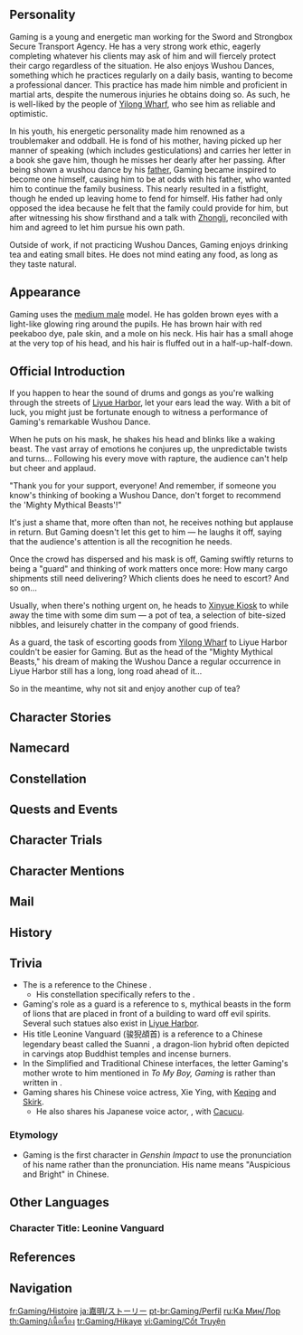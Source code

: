 {{CharacterTabs}}
{{Quote|Gold-Standard Guard of the Sword and Strongbox Secure Transport Agency, and the head of the "Mighty Mythical Beasts" Wushou troupe. Talkative and full of zeal, he's a classic people person.|Description from the Official Website<ref>Official Genshin Impact Website: [https://genshin.hoyoverse.com/en/character/liyue?char=20 Gaming]</ref>}}

==Personality==
{{Quote|Guard of the [[Sword and Strongbox Secure Transport Agency (Faction)|Sword and Strongbox Secure Transport Agency]], and the head of the "[[Mighty Mythical Beasts]]" Wushou troupe.|In-game character attributes and profile page text}}

Gaming is a young and energetic man working for the Sword and Strongbox Secure Transport Agency. He has a very strong work ethic, eagerly completing whatever his clients may ask of him and will fiercely protect their cargo regardless of the situation. He also enjoys Wushou Dances, something which he practices regularly on a daily basis, wanting to become a professional dancer. This practice has made him nimble and proficient in martial arts, despite the numerous injuries he obtains doing so. As such, he is well-liked by the people of [[Yilong Wharf]], who see him as reliable and optimistic.

In his youth, his energetic personality made him renowned as a troublemaker and oddball. He is fond of his mother, having picked up her manner of speaking (which includes gesticulations) and carries her letter in a book she gave him, though he misses her dearly after her passing. After being shown a wushou dance by his [[Yip Tak|father]], Gaming became inspired to become one himself, causing him to be at odds with his father, who wanted him to continue the family business. This nearly resulted in a fistfight, though he ended up leaving home to fend for himself. His father had only opposed the idea because he felt that the family could provide for him, but after witnessing his show firsthand and a talk with [[Zhongli]], reconciled with him and agreed to let him pursue his own path.

Outside of work, if not practicing Wushou Dances, Gaming enjoys drinking tea and eating small bites. He does not mind eating any food, as long as they taste natural.

==Appearance==
<!-- {{See also|character's outfit(s), default first}}
<!-- Keep appearance section short and concise. Limit to 3-4 sentences. Outfits should be described on the outfit pages. -->
{{See also|Ranging Rainbow}}Gaming uses the [[:Category:Medium Male Characters|medium male]] model. He has golden brown eyes with a light-like glowing ring around the pupils. He has brown hair with red peekaboo dye, pale skin, and a mole on his neck. His hair has a small ahoge at the very top of his head, and his hair is fluffed out in a half-up-half-down.
==Official Introduction==
<!-- Article from Hoyolab -->
{{Official Introduction
|title     = Stalwart Strider
|link      = https://www.hoyolab.com/article/23673942
|character = Gaming
}}
{{Quote|He sees and hears everything, as if he  had the eyes of a hawk and the ears of a fox, like some kind of mythical  beast. Fighting tooth and nail, he drove away bandits and ruffians like  devils with all the auspicious momentum of the [[Solitary Suanni|suanni]].|A plaque of gratitude received by the Sword and Strongbox Secure  Transport Agency from a merchant whose caravan was safely escorted by Gaming}}
If you happen to hear the sound of drums and  gongs as you're walking through the streets of [[Liyue Harbor]], let your ears lead the way. With a bit of luck, you might just be fortunate enough to  witness a performance of Gaming's remarkable Wushou Dance.

When he puts on his mask, he shakes his head and blinks like a waking  beast. The vast array of emotions he conjures up, the unpredictable twists and turns... Following his every move with rapture, the audience can't help but cheer and applaud.

"Thank you for your support, everyone! And remember, if someone you know's thinking of booking a Wushou Dance, don't forget to recommend the 'Mighty Mythical Beasts'!"

It's just a shame that, more often than not, he receives nothing but applause in return. But Gaming doesn't let this get to him — he laughs it off, saying that the audience's attention is all the recognition he needs.

Once the crowd has dispersed and his mask is off, Gaming swiftly returns to being a "guard" and thinking of work matters once more: How many cargo shipments still need delivering? Which clients does he need to escort? And so on...

Usually, when there's nothing urgent on, he heads to [[Xinyue Kiosk]] to while away the time with some dim sum — a pot of tea, a selection of bite-sized nibbles, and leisurely chatter in the company of good friends.

As a guard, the task of escorting goods from [[Yilong Wharf]] to Liyue Harbor couldn't be easier for Gaming. But as the head of the "Mighty Mythical Beasts," his dream of making the Wushou Dance a regular occurrence in Liyue Harbor still has a long, long road ahead of it...

So in the meantime, why not sit and enjoy another cup of tea?

==Character Stories==
{{Character Story
|title1        = Character Details
|text1         = <p>Goods flow through Yilong Wharf round the clock, and the merchant convoys and their cargo have need of guards to escort them through the various regions of Liyue to other lands.</p><!--
              --><p>Since ancient times, such escort work has been no easy task. Even in an era of relative safety on the roads such as this, any one escort run could involve any number of variables.</p><!--
              --><p>Perhaps this employer might change the route on an ad hoc basis, or perhaps that customer will nitpick and refuse to accept the goods, never mind how the roads do not lack for all manner of petty crooks if one is fortunate, and big-time bandits if one is not.</p><!--
              --><p>Although the Sword and Strongbox Secure Transport Agency has no shortage of capable, skilled staff, were you to comb through all their roster, the only one among their ranks who can keep clients happy while beating any brigands down is Gaming.</p><!--
              --><p>The merchant guilds, for their part, are quite eager to have this young, competent guard to escort their cargo, and Gaming is no less popular on the streets outside of work than he is in his professional capacity. Indeed, any and all friends of this busy fellow will rate him two thumbs up.</p><!--
              --><p>"It was a piece of cake! Come see our Wushou Dance when you're free! Don't worry, just enjoy the show, and we'll call it even. Thanks in advance, haha!"</p><!--
              --><p>Whenever someone on the receiving end of his help wants to return the favor, this will be his jocular reply.</p>
|mention1      = 

|title2        = Character Story 1
|friendship2   = 2
|text2         = <p>Gaming was born in [[Qiaoying Village]], a place famous for its tea, and his ancestors had been tea farmers for several generations, only switching to mainly selling tea leaves during his father Yip Tak's time. With his parents working together, their business was getting better by the day, and of course, any father would hope for his son to succeed him in the family business.</p><!--
              --><p>Thanks to his father's hard work, at least Gaming no longer had to experience the backbreaking daily grind of farm work, nor would he have to start a business from scratch. But as they say, "like father, like son" &mdash; Gaming turned out to have his own ideas about which road to tread, just as his father had chosen to diverge from Gaming's grandfather's decision to keep growing tea.</p><!--
              --><p>The two were at an impasse, with neither accepting the other's view. Only Gaming's eventual departure from their home put a stop to the arguments between father and son.</p><!--
              --><p>For his next haunt, Gaming chose the bustling Yilong Wharf, having planned out how he'd make his living a while back &mdash; through a passion of his that had burned since childhood, Wushou Dance, of course.</p><!--
              --><p>Filled with enthusiasm and confidence that created complacency, the young man blazed through creating all the relevant props, even printing flyers introducing himself and booking performance venues... He planned to plant his feet first in Yilong Wharf, then conquer Liyue Harbor, and finally, to introduce Wushou Dance to Teyvat at large...</p><!--
              --><p>Suffice it to say that the diligent youth's passionate pursuit of his dream sent all of the business startup funds he had saved up before leaving home up in smoke, leaving him quite broke in short order.</p><!--
              --><p>"Making Wushou Dance your career? As if! Forget making a living, hah, you'd be lucky not to starve!"</p><!--
              --><p>Hungry as he was, Gaming now understood his father's words.</p><!--
              --><p>With the mindset "What's done is done, let's focus on getting a meal first," Gaming had little choice but to find a job that could put food on his table.</p><!--
              --><p>Fortunately, fate has a habit of giving right after taking. [[Lantern Rite]] was just around the corner at the time, and the good-hearted young man led a Fontainian merchant to the Sword and Strongbox Secure Transport Agency just as a lead guard was fretting over a manpower shortage. Gaming took the opportunity to recommend himself and was promptly taken on as a temp employee.</p><!--
              --><p>Thanks to his daily Wushou Dance training, he had a strong foundation in martial arts and tenacity in the face of hardship, and was promptly asked to stay on as an official guard for hire after finishing that escort run.</p><!--
              --><p>All in all, that definitely counted as feeding himself through Wushou Dance... right? That was how Gaming saw it, anyway.</p>
|mention2      = Yip Tak

|title3        = Character Story 2
|friendship3   = 3
|text3         = <p>Language is one of the most important tools for communication between people, and Gaming's distinctive way of using this "tool" is especially interesting.</p><!--
              --><p>"Well, my friend, I do hope you stay in warm waters and on the wall."</p><!--
              --><p>"Why, you ask? Well, warm's just the way we like it, and your wall's a good fit, isn't it?"</p><!--
              --><p>And whenever the other party gets confused, Gaming will try supplementing his explanation through different methods, complete with various gesticulations to demonstrate his point.</p><!--
              --><p>This manner of speaking, he explains, he got from his mother, who married into Qiaoying Village from afar, and to whom he was quite attached after his birth. He would follow her just about everywhere, and in his doings and interactions with others, he would pick up many of her habits and interests.</p><!--
              --><p>Nothing to do? Get some dim sum. Feeling hot and woozy? Brew up some cooling tea. Eating a meal? Got to have some greens... and no, melons and fruits are not greens.</p><!--
              --><p>These habits are not ironclad, of course. If a friend came up with some new suggestion, he would be game to try it out. People from all lands were brethren, after all, and it is Gaming's way to treat all with sincerity.</p><!--
              --><p>He can easily shoot the breeze with just about anyone in Yilong Wharf, young or old. At first, most think his polite speech to just be pretty pleasantries, but after some time, they will find that he is being perfectly earnest. He will introduce the itinerant handyman [[Duqin]] to work opportunities, assist the ever-busy [[Zhigui]], fetch medicinal wines from Liyue Harbor for his fellow guards, and even get [[Dip Yeuk]] to give a Suanni-themed toy to a child whom he himself has never met, all because Dip once mentioned that the boy liked watching Wushou Dance...</p><!--
              --><p>Priceless is the friend who knows your heart, and so everyone returns the favor to this big-hearted lad. They always invite him to come in and rest his feet when he comes by with a delivery, and there is always a seat for him at a dim sum table &mdash; well, on the condition that he doesn't say "I'll foot the bill."</p><!--
              --><p>Gaming often claims that he'd never have gotten far in Yilong Wharf without everyone's help, but those familiar with the humble, earnest lad know that he would have been fine no matter where he was.</p>
|mention3      = Duqin, Zhigui, Dip Yeuk

|title4        = Character Story 3
|friendship4   = 4
|text4         = <p>Practice makes the professional. As such, no matter how busy work gets at the transport agency, Gaming will take time to train.</p><!--
              --><p>At meals, Gaming may be found tussling cheekily with his colleagues over dishes, wielding his chopsticks like a seasoned duelist, while under the table his knees are bent in a low horse stance, sturdy as a mountain. After the cargo is packed, he will rarely get a cart to move it to a warehouse but instead will lift it all himself, box by box, to train his arm strength.</p><!--
              --><p>The lead guard knew that their work was hard and laborious, and so from time to time would call for suggestions on items that might be added to the office for relaxation purposes.</p><!--
              --><p>Soft beds, comfortable pillows, [[Genius Invokation TCG]] decks...</p><!--
              --><p>At that moment, Gaming cleared his throat and said: "If possible, could we have some Plum Blossom Poles installed in the front yard so we can train better? Bet if we firm up our fundamentals, it'll make our work a whole lot easier!"</p><!--
              --><p>His words were met with silence. Everyone was just discussing where to go after work, and here was someone saying that overtime was the best break. Why, this was a crime most heinous, and "punishment" was in order! So they gathered about him like bees in a hive, some "screeching," others "pleading," still others pretending to "advise" him, laughing and cavorting.</p><!--
              --><p>"Have mercy on me and accept my apologies, brothers, and thank you for giving me my minute of glory. How about this, then? How about I treat you all to some dim sum? Will that make amends?"</p><!--
              --><p>This sort of horsing about happened every so often among the guards, of course. Everyone knew that Gaming wanted the Plum Blossom Pillars for Wushou Dance practice, and everyone was just playing along with him, wagging their tongues and fingers and feigning their reactions so his birthday surprise wouldn't be spoiled. In truth, they had already stacked those pillars up outside &mdash; all that remained was for them to put them up together.</p><!--
              --><p>During their downtime, Gaming also often invites his fellow guards to take up Wushou Dance, and everyone has indeed tried it at least once on account of it "looking totally dope," though almost none have persevered for long, with one of them even joking that:</p><!--
              --><p>"If we put suffering on a podium, we guards would get bronze, Wushou Dance masters silver, and Gaming would get gold, since he does both!"</p><!--
              --><p>Not wrong, in truth.</p>
|mention4      = 

|title5        = Character Story 4
|friendship5   = 5
|text5         = <p>"Our kid from another family." This is the highest of the glowing evaluations Gaming has received from the streets of Yilong Wharf. And little wonder. He's a mature and decent sort, and having left his home, he has earned his status and reputation without relying on anyone else.</p><!--
              --><p>Only those aunts and uncles who saw him grow up know that he was once the notorious "demon king" of Qiaoying Village.</p><!--
              --><p>If he wasn't climbing up the roof tiles, he was grabbing at the bird nests in trees, and he would go into the fields with the adults to harvest tea, to the point where his father paying damages to the neighbors for those incidents was practically routine.</p><!--
              --><p>In truth, however, he climbed up the house beams to help his father store a private stash of Mora, and he rummaged through bird nests to help his mother collect feathers for head ornaments, and he was thrashing in the fields trying to capture pests and harmful bugs...</p><!--
              --><p>As an oddball, Gaming's head is always full of strange, bright new ideas, leaving others quite dumbfounded, and so his parents only ever spoiled him more despite his mischievousness.</p><!--
              --><p>Having heard that a somewhat famous Wushou Dance troupe from Yilong Wharf would be performing in Qiaoying Village, his father had handed work over to his assistants long beforehand, preparing to get Gaming one of the best seats to the watch the spectacular show.</p><!--
              --><p>But on the day of the dance itself, he tarried too long at the tea table as he dined on dim sum with his friends, and by the time Gaming had pulled both parents before the stage, it had already been ringed by spectators thrice and thrice again. There would be no watching the Wushou Dance today, it seemed.</p><!--
              --><p>"Daddy's a cheat and a fibber! You said we'd go see the big Suanni!"</p><!--
              --><p>There was no comforting him by this point. Even attempts to placate him with promises of purchasing toys were drowned out by his cries.</p><!--
              --><p>"Little kids who don't listen to their parents will get eaten by the Suanni! Check out how fierce it is!"</p><!--
              --><p>So saying, Gaming's father lifted the boy atop his shoulders. At that moment, the Suanni onstage leapt onto a tall pillar, and it turned and looked, locking eyes with Gaming.</p><!--
              --><p>All at once the boy stopped crying, staring with wide eyes and open mouth at the dance taking place onstage. After the show had ended and the crowd dispersed, Gaming continued to gaze back in the direction of the stage the whole way home. Only then did his parents see that something was amiss. Could he have been frightened so by the words spoken previously?</p><!--
              --><p>"Ah, Gaming, no need to be scared. That wasn't a real Suanni! There were people inside, and they don't eat children..."</p><!--
              --><p>"Daddy! I wanna watch the show again! I wanna be like that big Suanni. Raaaarr!"</p><!--
              --><p>From that day forth, Gaming, once whimsical (some might say half-hearted) in all his fancies, became utterly consumed with Wushou Dance, often badgering his father to take him to see shows, and his indiscriminate mischief-making gradually turned to (what he thought was) meticulous and well-planned Wushou Dance training.</p><!--
              --><p>At least eight bamboo baskets became casualties of his road to mastery in lifting the beast's head, cruelly felled by kicks.</p><!--
              --><p>As for the various rice and soup spoons that went missing around the house, they were no doubt taken to be used for drum practice, dragging not a few basins and benches down with them.</p><!--
              --><p>Once, Gaming went with his father to purchase a batch of new tea from the farmers, when a bamboo basket was passed to him, he performed a "Suanni's Salutation" on reflex, raising the basket and beginning to dance. The tea leaves were scattered everywhere, and Gaming wound up being chased around the village with his father in hot pursuit. And when the father finally returned, pulling his son by the ear, their meal had already gone cold, and the mistress of the house had long been waiting expectantly at the door for their return, rattan rod in hand...</p><!--
              --><p>In spring, autumn, winter, and summer, his parents would sit at home, his father nursing some tea and his mother snacking on melon seeds, and watch their son jump up and down, beast-head in hand...</p><!--
              --><p>It is a pity that such days, so ordinary they could not be more ordinary, can now only return in dreams.</p>
|mention5      = Yip Tak

|title6        = Character Story 5
|friendship6   = 6
|text6         = <p>Children really do change as they grow up, and that little child engrossed in watching Wushou Dance grew to become a spirited youth. The one thing that did not change was his passion for Wushou Dance, and still he dreamed of making it big in Liyue Harbor one day. But compared to Yilong Wharf, things were different there. In Liyue Harbor, Wushou Dance was seen as a new-ish folk practice that originated in [[Chenyu Vale]] &mdash; it was appreciated, sure, but it was no money-maker, and certainly not ingrained in people's hearts in the same way Liyue opera was.</p><!--
              --><p>The more Gaming's father watched his son bustle about tirelessly, the more he worried about the youth's future, and not a few times did he speak seriously with the boy about the difficulties of starting a business. And each time, Gaming would retort that staying in business was harder yet, and declined to succeed his father in the tea leaf business. In earlier years, when his mother was still around, any impasse between the two could be broken up around the dinner table, but after she passed from illness, it was as if the glue from this father-son relationship had come unstuck, and they grew distant.</p><!--
              --><p>Gaming's father blamed her falling ill on the immense amount of labor she had put into starting the business with him, and by extension, himself. If something were to happen to their only son, how could he ever face her? And thus, when Gaming was once again injured when practicing Wushou Dance, he could take no more, and gave all of his son's equipment away, leaving only the beast head his wife had made. To his shock, Gaming left without a word the very next day, taking said head with him.</p><!--
              --><p>In truth, his son's departure did not only leave him angry, but also stewing in a melange of emotions and wavering reflection. He had in fact been constantly asking those close to him at the Communications Office to help take care of his son over the years, but whenever Gaming came up in conversation, his words could be brutal and blunt &mdash; nor would he put aside his pride to proactively mend relations.</p><!--
              --><p>[[Leong]], an assistant to the business, would write to Gaming come every festival, discussing some awkward matters that were neither here nor there &mdash; and of course, even a witless twit could guess that he was doing so at the behest of Gaming's father. Even so, Gaming was not as headstrong and free-spirited as he often appeared, and he never exposed Leong, instead going along with the letters, even asking after matters at home, intentionally or otherwise...</p><!--
              --><p>To Gaming, reading Leong's letters was akin to defusing a bomb, and in truth, he sometimes hoped to receive nothing at all. Just as he once feared that the villagers might come and say "Your father's on his way to give you a good whooping," he now feared that someone might say "Your father was at home when he had a fall"... Whether then or now, no news was good news.</p><!--
              --><p>Thus did father and son continue to be stubborn, each seemingly convinced that the other would understand them in time... Gladsome was it, then, that ever-ardent [[Xianyun|Ms. Xianyun]] would intercede before such reticence could turn to regret. With the bridge she built, and with the aid of able allies, Gaming's father was finally able to center himself and find calm, finishing watching his son's masterful, exciting Wushou Dance performance. From awkwardness to active dialog they went, and at last, they were again able to open up to each other, with Gaming's father accepting his son's career choice.</p><!--
              --><p>"Well, remember to come watch next time I perform in Liyue Harbor."</p><!--
              --><p>"I don't need you to tell me that."</p><!--
              --><p>"In that case, don't chat too long over dim sum, or you might not be able to squeeze your way in when you come late..."</p><!--
              --><p>"You rascal!"</p>
|mention6      = Yip Tak, Leong, Xianyun

|title7        = To My Boy, Gaming
|friendship7   = 4
|text7         = <p>Gaming doesn't like reading, but he has kept a book under his pillow for years. Tucked inside its pages is the only letter his mother ever wrote to him.</p><!--
              --><p>"...The thing I'm most worried about after I'm gone is that you and your father will get into arguments every day. All this agitation is simply no good for anyone. Don't blame your dad, he's more bark than bite. He's just concerned that you'll have a tough time on your own in the future and doesn't want you to go through such hardships. Do you remember that time when you sprained your leg? Your father was so anxious that he ran frantically to the physician, with you on his back. He was worried sick, and he secretly cried under the blankets that night. You are a big boy now, do show some consideration for your dad and let him have his way sometimes. Don't quarrel with your dad if you can help it..."</p><!--
              --><p>"...Don't worry, I'm not against you learning Wushou Dance. In fact, I'm glad that you found something you like and enjoy doing while you were young. But you have to promise me to be careful and not force yourself so you don't get hurt! And please be careful not to eat anything too heaty, cold or raw, and don't be too picky about what you eat and drink... Remember to wear more layers when it's stormy and raining, don't neglect keeping yourself warm just because you want to look cool!"</p><!--
              --><p>"...As you step into society, you have to stay true to yourself. Don't let yourself or others down. The worst thing you can do is to make empty promises and be someone who is 'all talk, no action.'"</p><!--
              --><p>"There's no harm in knowing more people. If you find a friend who you can really connect with, you absolutely must treat them well with a sincere heart. It's not about the number of friends you have but the quality of your friendships. You should count yourself lucky if you find someone you can rely on. I know you won't want to talk to your dad about things that are bothering you, so just find a friend whom you can share your woes with. No matter what you do, don't bottle up your feelings, and definitely don't do anything silly, alright?"</p><!--
              --><p>"I'm feeling a little tired, so I'll take a rest now. I know I always say, 'You little rascal, I wish I'd given birth to a chunk of char siu instead of you,' and you always sulk when you hear it... But I want you to know that you're not a little rascal and that you're so, so much better than a piece of char siu... You will always be my little boy that I cherish and love most in the world..."</p><!--
              --><p>Judging from the creases, the letter has been opened and put away again and again. Placing it between the pages of a book was indeed a clever way to preserve the letter.</p><!--
              --><p>The book in which he kept the letter had been used by his mother as a coaster for her teacup, and now that it had passed down to Gaming, he too had found a new purpose for it.</p><!--
              --><p>"Mom actually told me I should read more. Please, has she ever opened the book herself? Oh, oops, pretend I didn't say anything! Otherwise, Mom will give me a good whacking in my dreams!"</p><!--
              --><p>Gaming never cries when he talks about his mother in front of others. He knows she would have wanted him to be optimistic and happy and move on with his life. And that's exactly what he did.</p><!--
              --><p>It's just that the wind always blows sand into his eyes when he's alone and when he's thinking about his mother, even when he's in his bedroom, where there's neither wind nor sand.</p>
|mention7      = Yip Tak

|title8        = Vision
|friendship8   = 6
|text8         = <p>A certain question had always vexed Gaming &mdash; what does a Suanni look like, exactly? Having asked his seniors, he found out that they had never seen a real one either, and they had relied on their teachers to hand down the art of Wushou Dance to them. If he really wanted to find out, it was going to be an adventure unto itself.</p><!--
              --><p>Random chance allowed him to borrow a few old texts about the [[solitary Suanni]] hidden in the mountains from [[Xingqiu]]. Several nights did he do battle against the unfamiliar words that rushed his position like a relentless army of ants, only to be defeated at last, remembering only a few key phrases like "fierce," "majestic," and "untamed."</p><!--
              --><p>A giant beast of most heroic bearing indeed! He was sure that if only he could lay eyes upon it, he would gain much inspiration for his Wushou Dance performances. It was with this belief that Gaming would often poke about the locations the books mentioned. And when he came to [[Mt. Lingmeng]], he sensed an oppressive aura about, as if a pair of eyes hidden in the bushes were watching him. This was it, Gaming intuited.</p><!--
              --><p>Before dawn broke the next day, he made himself presentable, and brought his favorite beast head and a big bag of food offerings into the mountains. Suddenly, a strong gust blew by, and before he could react, a dark shadow had swooped about him, looping around him in circles. He immediately closed his eyes and clapped his hands together, stating his intent in a reverent and loud voice.</p><!--
              --><p>"O Great Suanni, Gaming greets you! I came here simply to witness your majesty... and I brought lots of good food for your enjoyment, too! Now, ah, if you don't mind, could I open my eyes?"</p><!--
              --><p>Hearing no more movement, he slowly re-opened his eyes, only to witness a large... difference between how he had imagined a Suanni to look and this cute little creature that sat proudly upon a giant stone.</p><!--
              --><p>"Whoa, seriously!? You're so tiny! And cute! Who's a good Suanni? That's right, you are! C'mon, let me give you some headpats, and..."</p><!--
              --><p>In his excitement, Gaming overstepped and displeased the Suanni, and though it was indeed very small, it had an extraordinary energy about it, and like a furious flame it jumped all around the young man until he grew dizzy, the items he had brought dropping from his hands. Almost unconsciously, Gaming grabbed at the beast head and began dueling the creature. What the Suanni would do, Gaming would imitate, and so they continued from daylight till dusk &mdash; to a bystander, they might even have seemed like playmates meeting again after a long separation. Finally, the Suanni seemed to acknowledge him, and as it shook its head about, a shiny stone popped out of its mane.</p><!--
              --><p>"Really? A Vision, too? Is this what they mean by 'good things come in pairs'?"</p><!--
              --><p>Carefully did Gaming approach that stone, finding it to be an absolutely real, positively genuine chunk of ore that had only shone under the glare of the setting sun.</p><!--
              --><p>Ah, a misunderstanding, then. It was a shame, of course, but it did not dampen his mood &mdash; indeed, it was from this moment that the "Mighty Mythical Beasts" troupe was formally founded.</p><!--
              --><p>From that day onward, Gaming and [[Man Chai]] were inseparable, and he quickly forgot about that whole Vision affair...</p><!--
              --><p>Some time later, Gaming was escorting a merchant caravan when he encountered a ruthless gang of bandits. The merchants advised him to retreat &mdash; lost cargo could be written off as a cost of business, but lost lives could not.</p><!--
              --><p>"Hah! I've never been able to stand those who steal and rob for a living. Even if I wasn't on the job, I'd give them a piece of my mind, and as it happens, making them regret their life choices is my job and I'm on the clock. You go first, boss, and I'll hold the line here. I guarantee not one crate will be lost, nor will a single hair on your heads be harmed!"</p><!--
              --><p>Thus did Gaming go one against ten, and though he sustained numerous injuries, he persevered until all the brigands were bound, and both the [[Millelith]] and his colleagues had arrived, before allowing himself to slump over.</p><!--
              --><p>The merchants would later inspect their goods, only to find that, indeed, not a single item was missing, and there was even something that had not been in the manifest &mdash; a Vision.</p><!--
              --><p>They wrapped the item carefully before having it delivered, alongside the thank-you plaque they gave Gaming, to the Sword and Strongbox Agency.</p><!--
              --><p>Gaming was caught completely off-guard by the gem, with only surprise and not gladness registering in his heart, which was instead overwhelmed with a series of questions.</p><!--
              --><p>"What, really? Is this mine? I mean, I was just escorting some goods, nothing special. I mean, don't I do that every day?"</p><!--
              --><p>"Should I return it? But to whom? The caravan? No, wait, they said it wasn't theirs... Could it have been... that no-good low-down crook's?"</p><!--
              --><p>"No, no, what am I thinking! Well, in that case... I guess this Vision really maybe probably might be mine, then?"</p><!--
              --><p>"But I've heard that they have to do with strong wishes. I didn't get it back when I was dancing in front of Man Chai, and now I just... randomly got it on the job. Does that mean... that I was always meant to be a guard, but I was led astray by Wushou Dance?"</p><!--
              --><p>"Is this a hint that I should give up on it? In that case, I'd rather not have this Vision at all!"</p><!--
              --><p>This lasted until he got the wrapping cloth off the plaque&mdash;</p><!--
              --><p>And then he saw it, shaped as it was: like a beast of good omen, ears and eyes on the alert, seeing and hearing all.</p><!--
              --><p>The defeat of these crooks, he realized, was a deed that made him akin in spirit to the monster-subjugating Suanni.</p><!--
              --><p>Only then did the doubt clouding over Gaming's heart clear, and in response, he cleaned his hands on his clothes before accepting this Vision with all due ceremony.</p>
|mention8      = Xingqiu, Man Chai
}}

==Namecard==
{{Namecard|Gaming: Man Chai}}

==Constellation==
{{Constellation Lore|Leo Expergiscens}}

==Quests and Events==
{{Quests and Events}}

==Character Trials==
{{Trials by Character}}

==Character Mentions==
{{Character Mentions}}

==Mail==
{{Mails by Category List|noheader=1}}

==History==
{{Main|Gaming/Lore/History}}

<!--
==Notes==
{{Reflist|note=1}}
-->
==Trivia==
* The {{Lang|Wushou Dance|zh=舞兽戏|zh_rm=wǔshòu-xì}} is a reference to the Chinese {{Lang|{{w|lion dance}}|zh=舞狮|zh_rm=wǔshī}}.
** His constellation {{Lang|[[Leo Expergiscens]]|zh=醒狮座|zh_tl=Awakened Lion Constellation}} specifically refers to the {{Lang|{{w|Lion dance#Chinese Southern Lion|Chinese southern lion dance}}|zh=醒狮|zh_lit=awakened lion}}.
* Gaming's role as a guard is a reference to {{w|Chinese guardian lion}}s, mythical beasts in the form of lions that are placed in front of a building to ward off evil spirits. Several such statues also exist in [[Liyue Harbor]].
* His title Leonine Vanguard (骏猊頕首) is a reference to a Chinese legendary beast called the Suanni {{Zh|{{wt|狻猊}}}}, a dragon-lion hybrid often depicted in carvings atop Buddhist temples and incense burners.
* In the Simplified and Traditional Chinese interfaces, the letter Gaming's mother wrote to him mentioned in ''To My Boy, Gaming'' is {{W|Written Cantonese|written in Cantonese}} rather than written in {{W|Standard Chinese|standard Chinese}}.
* Gaming shares his Chinese voice actress, Xie Ying, with [[Keqing]] and [[Skirk]].
** He also shares his Japanese voice actor, {{w|ja:小松昌平|Komatsu Shouhei ({{ja|小松昌平}})}}, with [[Cacucu]].

===Etymology===
* Gaming is the first character in ''Genshin Impact'' to use the {{w|Cantonese}} pronunciation of his name rather than the {{w|Mandarin}} pronunciation. His name means "Auspicious and Bright" in Chinese.

==Other Languages==
===Character Title: Leonine Vanguard===
{{Other Languages
|en       = Leonine Vanguard
|zhs      = 骏猊頕首
|zhs_rm   = Jùnní Diànshǒu
|zht      = 駿猊頕首
|zht_rm   = Jùnní Diànshǒu
|zh_tl    = The Spirited Lion Lifts Its Head
|ja       = 頭角を現す駿猊
|ja_rm    = Toukaku wo Arawasu Shungei{{Assumed}}
|ja_tl    = The Spirited Lion Shows the Top of its Head
|ko       = 고개를 치켜든 {{tt|산예|狻猊}}
|ko_tl    = Lion that Lifted Its Head
|es       = El Vigía Leonino
|es_tl    = The Leonine Vanguard
|fr       = Avant-garde léonine
|fr_tl    = Leonine Vanguard
|ru       = Львиный авангард
|ru_tl    = Leonine Vanguard
|th       = ซวนหนีผงาด
|th_rm    = 
|th_tl    = Rising Suanni
|vi       = Tuấn Nghê Ngẩng Đầu
|vi_tl    = 
|de       = Fabellöwe im Vormarsch
|de_tl    = Mythical Lion on the Rise
|id       = Leonine Vanguard
|pt       = Olhar Leonino
|pt_tl    = Leonine Gaze
|tr       = Aslan Yürekli Öncü
|tr_tl    = 
|it       = Avanguardia leonina
|it_tl    = Leonine Vanguard
}}

==References==
{{Reflist}}

==Navigation==
{{Character Navbox|Lore}}

[[fr:Gaming/Histoire]]
[[ja:嘉明/ストーリー]]
[[pt-br:Gaming/Perfil]]
[[ru:Ка Мин/Лор]]
[[th:Gaming/เนื้อเรื่อง]]
[[tr:Gaming/Hikaye]]
[[vi:Gaming/Cốt Truyện]]